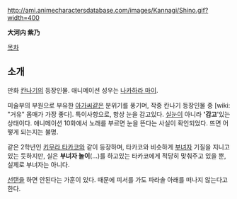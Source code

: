 http://ami.animecharactersdatabase.com/images/Kannagi/Shino.gif?width=400

'''大河内 紫乃'''

[[목차]]

== 소개 ==

만화 [[칸나기]]의 등장인물. 애니메이션 성우는 [[나카하라 마이]].

미술부의 부원으로 부유한 [[아가씨]]같은 분위기를 풍기며, 작중 칸나기 등장인물 중 [wiki: "거유" 몸매가 가장 좋다]. 특이사항으로, 항상 눈을 감고있다. [[실눈]]이 아니라 ''''감고''''있는 상태이다. 애니메이션 10화에서 노래를 부르면 눈을 뜬다는 사실이 확인되었다. 뜨면 어떻게 되는지는 불명.

같은 2학년인 [[키무라 타카코]]와 같이 등장하며, 타카코와 비슷하게 [[부녀자]] 기질을 지니고 있는 듯하지만, 실은 '''부녀자 놀이'''(...)를 하고있는 타카코에게 적당히 맞춰주고 있을 뿐, 실제로 부녀자는 아니다.

[[선탠]]을 하면 안된다는 가훈이 있다. 때문에 피서를 가도 파라솔 아래를 떠나지 않는다고 한다.
